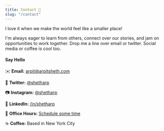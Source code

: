 ```yaml
---
title: Contact 👋
slug: "/contact"
---
```



<p>
  <CallMe />
</p>

I love it when we make the world feel like a smaller place!

I'm always eager to learn from others, connect over our stories, and jam on opportunities to work together.
Drop me a line over email or twitter. Social media or coffee is cool too.

#### Say Hello

✉️ **Email:** <a href="mailto:arpit@arpitsheth.com" target="_blank" rel="noreferrer"><Text variant="mono">arpit@arpitsheth.com</Text></a>

💬 **Twitter:** <a href="https://twitter.com/shetharp" target="_blank" rel="noreferrer"><Text variant="mono">@shetharp</Text></a>

📷 **Instagram:** <a href="https://instagram.com/shetharp" target="_blank" rel="noreferrer"><Text variant="mono">@shetharp</Text></a>

💼 **LinkedIn:** <a href="https://linkedin.com/in/shetharp" target="_blank" rel="noreferrer"><Text variant="mono">/in/shetharp</Text></a>

🤝 **Office Hours:** [Schedule some time](/office-hours)

☕️ **Coffee:** Based in New York City
